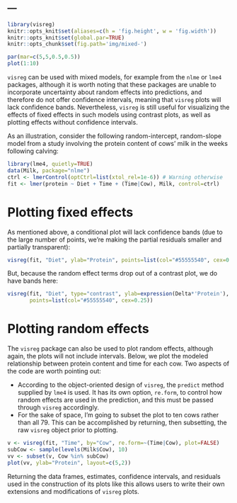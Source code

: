 ---
---

```r
library(visreg)
knitr::opts_knit$set(aliases=c(h = 'fig.height', w = 'fig.width'))
knitr::opts_knit$set(global.par=TRUE)
knitr::opts_chunk$set(fig.path='img/mixed-')
```
```r
par(mar=c(5,5,0.5,0.5))
plot(1:10)
```

`visreg` can be used with mixed models, for example from the `nlme` or `lme4` packages, although it is worth noting that these packages are unable to incorporate uncertainty about random effects into predictions, and therefore do not offer confidence intervals, meaning that `visreg` plots will lack confidence bands.  Nevertheless, `visreg` is still useful for visualizing the effects of fixed effects in such models using contrast plots, as well as plotting effects without confidence intervals.

As an illustration, consider the following random-intercept, random-slope model from a study involving the protein content of cows' milk in the weeks following calving:

```r
library(lme4, quietly=TRUE)
data(Milk, package="nlme")
ctrl <- lmerControl(optCtrl=list(xtol_rel=1e-6)) # Warning otherwise
fit <- lmer(protein ~ Diet + Time + (Time|Cow), Milk, control=ctrl)
```

# Plotting fixed effects

As mentioned above, a conditional plot will lack confidence bands (due to the large number of points, we're making the partial residuals smaller and partially transparent):

```r
visreg(fit, "Diet", ylab="Protein", points=list(col="#55555540", cex=0.25))
```

But, because the random effect terms drop out of a contrast plot, we do have bands here:

```r
visreg(fit, "Diet", type="contrast", ylab=expression(Delta*'Protein'), 
       points=list(col="#55555540", cex=0.25))
```

# Plotting random effects

The `visreg` package can also be used to plot random effects, although again, the plots will not include intervals.  Below, we plot the modeled relationship between protein content and time for each cow.  Two aspects of the code are worth pointing out:

* According to the object-oriented design of `visreg`, the `predict` method supplied by `lme4` is used.  It has its own option, `re.form`, to control how random effects are used in the prediction, and this must be passed through `visreg` accordingly.
* For the sake of space, I'm going to subset the plot to ten cows rather than all 79.  This can be accomplished by returning, then subsetting, the raw `visreg` object prior to plotting.

```r
v <- visreg(fit, "Time", by="Cow", re.form=~(Time|Cow), plot=FALSE)
subCow <- sample(levels(Milk$Cow), 10)
vv <- subset(v, Cow %in% subCow)
plot(vv, ylab="Protein", layout=c(5,2))
```

Returning the data frames, estimates, confidence intervals, and residuals used in the construction of its plots like this allows users to write their own extensions and modifications of `visreg` plots.
